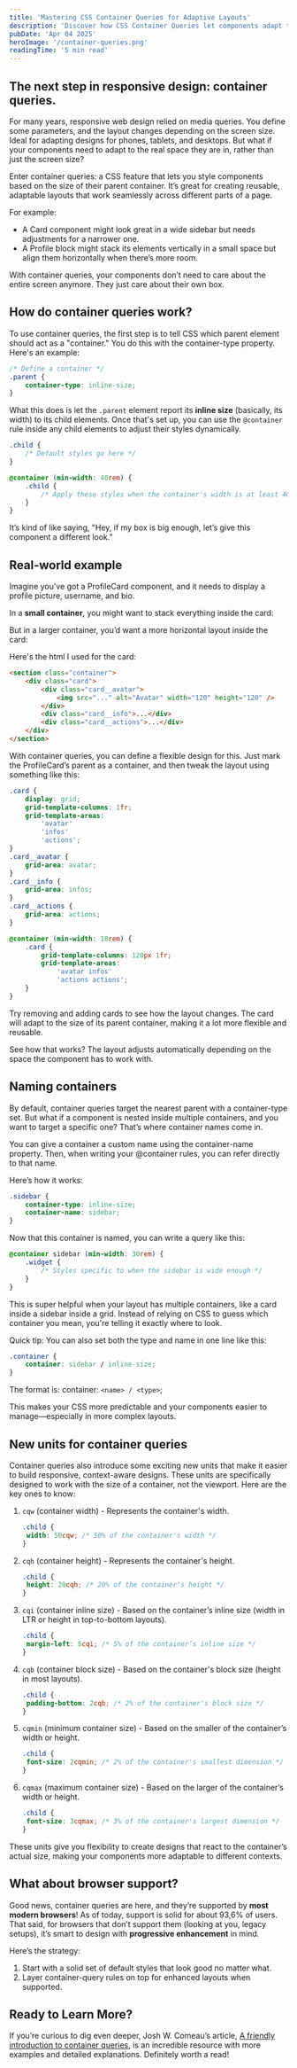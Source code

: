 ```yaml
---
title: 'Mastering CSS Container Queries for Adaptive Layouts'
description: 'Discover how CSS Container Queries let components adapt to their container size—enabling flexible, reusable designs across any screen.'
pubDate: 'Apr 04 2025'
heroImage: '/container-queries.png'
readingTime: '5 min read'
---
```



## The next step in responsive design: container queries.

<Picture
	src={transition}
	alt="Illustration showing how a web component layout adapts based on its container size using CSS container queries"
	width="400"
	height="213"
	style="border: 2px solid var(--border);
    border-radius: 0;
    display: block; 
		margin: auto;"
/>

For many years, responsive web design relied on media queries. You define some parameters, and the layout changes depending on the screen size. Ideal for adapting designs for phones, tablets, and desktops. But what if your components need to adapt to the real space they are in, rather than just the screen size?

Enter container queries: a CSS feature that lets you style components based on the size of their parent container. It’s great for creating reusable, adaptable layouts that work seamlessly across different parts of a page.

For example:

- A Card component might look great in a wide sidebar but needs adjustments for a narrower one.
- A Profile block might stack its elements vertically in a small space but align them horizontally when there’s more room.

With container queries, your components don’t need to care about the entire screen anymore. They just care about their own box.

## How do container queries work?

To use container queries, the first step is to tell CSS which parent element should act as a "container." You do this with the container-type property. Here's an example:

```css
/* Define a container */
.parent {
	container-type: inline-size;
}
```

What this does is let the `.parent` element report its **inline size** (basically, its width) to its child elements. Once that's set up, you can use the `@container` rule inside any child elements to adjust their styles dynamically.

```css
.child {
	/* Default styles go here */
}

@container (min-width: 40rem) {
	.child {
		/* Apply these styles when the container's width is at least 40rem */
	}
}
```

It’s kind of like saying, "Hey, if my box is big enough, let’s give this component a different look."

## Real-world example

Imagine you’ve got a ProfileCard component, and it needs to display a profile picture, username, and bio.

In a **small container**, you might want to stack everything inside the card:


<Wrapper title="List of cards" overflow="scroll">
	<CQ1 />
</Wrapper>

But in a larger container, you’d want a more horizontal layout inside the card:


<Wrapper title="Single card" overflow="scroll">
	<CQ2 />
</Wrapper>

Here's the html I used for the card:

```html
<section class="container">
	<div class="card">
		<div class="card__avatar">
			<img src="..." alt="Avatar" width="120" height="120" />
		</div>
		<div class="card__info">...</div>
		<div class="card__actions">...</div>
	</div>
</section>
```

With container queries, you can define a flexible design for this. Just mark the ProfileCard’s parent as a container, and then tweak the layout using something like this:

```css
.card {
	display: grid;
	grid-template-columns: 1fr;
	grid-template-areas:
		'avatar'
		'infos'
		'actions';
}
.card__avatar {
	grid-area: avatar;
}
.card__info {
	grid-area: infos;
}
.card__actions {
	grid-area: actions;
}

@container (min-width: 18rem) {
	.card {
		grid-template-columns: 120px 1fr;
		grid-template-areas:
			'avatar infos'
			'actions actions';
	}
}
```

Try removing and adding cards to see how the layout changes. The card will adapt to the size of its parent container, making it a lot more flexible and reusable.


<Wrapper title="Remove or add cards" overflow="scroll">
	<CQ3 />
</Wrapper>

See how that works? The layout adjusts automatically depending on the space the component has to work with.

## Naming containers

By default, container queries target the nearest parent with a container-type set. But what if a component is nested inside multiple containers, and you want to target a specific one? That’s where container names come in.

You can give a container a custom name using the container-name property. Then, when writing your @container rules, you can refer directly to that name.

Here’s how it works:

```css
.sidebar {
	container-type: inline-size;
	container-name: sidebar;
}
```

Now that this container is named, you can write a query like this:

```css
@container sidebar (min-width: 30rem) {
	.widget {
		/* Styles specific to when the sidebar is wide enough */
	}
}
```

This is super helpful when your layout has multiple containers, like a card inside a sidebar inside a grid. Instead of relying on CSS to guess which container you mean, you're telling it exactly where to look.

Quick tip: You can also set both the type and name in one line like this:

```css
.container {
	container: sidebar / inline-size;
}
```

The format is:
container: `<name> / <type>`;

This makes your CSS more predictable and your components easier to manage—especially in more complex layouts.

## New units for container queries

Container queries also introduce some exciting new units that make it easier to build responsive, context-aware designs. These units are specifically designed to work with the size of a container, not the viewport. Here are the key ones to know:

1. `cqw` (container width) - Represents the container's width.

   ```css
   .child {
   	width: 50cqw; /* 50% of the container's width */
   }
   ```

2. `cqh` (container height) - Represents the container's height.

   ```css
   .child {
   	height: 20cqh; /* 20% of the container's height */
   }
   ```

3. `cqi` (container inline size) - Based on the container’s inline size (width in LTR or height in top-to-bottom layouts).

   ```css
   .child {
   	margin-left: 5cqi; /* 5% of the container’s inline size */
   }
   ```

4. `cqb` (container block size) - Based on the container's block size (height in most layouts).

   ```css
   .child {
   	padding-bottom: 2cqb; /* 2% of the container's block size */
   }
   ```

5. `cqmin` (minimum container size) - Based on the smaller of the container’s width or height.

   ```css
   .child {
   	font-size: 2cqmin; /* 2% of the container's smallest dimension */
   }
   ```

6. `cqmax` (maximum container size) - Based on the larger of the container’s width or height.

   ```css
   .child {
   	font-size: 3cqmax; /* 3% of the container's largest dimension */
   }
   ```

These units give you flexibility to create designs that react to the container’s actual size, making your components more adaptable to different contexts.

## What about browser support?

Good news, container queries are here, and they’re supported by **most modern browsers**! As of today, support is solid for about 93,6% of users. That said, for browsers that don’t support them (looking at you, legacy setups), it’s smart to design with **progressive enhancement** in mind.

Here’s the strategy:

1. Start with a solid set of default styles that look good no matter what.
2. Layer container-query rules on top for enhanced layouts when supported.

## Ready to Learn More?

If you’re curious to dig even deeper, Josh W. Comeau’s article, [A friendly introduction to container queries](https://www.joshwcomeau.com/css/container-queries-introduction/), is an incredible resource with more examples and detailed explanations. Definitely worth a read!
